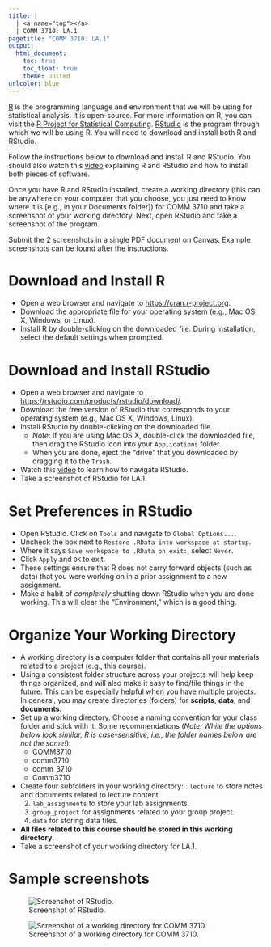 ```yaml
---
title: |
  | <a name="top"></a>
  | COMM 3710: LA.1
pagetitle: "COMM 3710: LA.1"
output:
  html_document:
    toc: true
    toc_float: true
    theme: united
urlcolor: blue
---
```


[R](https://cran.r-project.org/) is the programming language and environment that we will be using for statistical analysis. It is open-source. For more information on R, you can visit the [R Project for Statistical Computing](https://www.r-project.org/). [RStudio](https://rstudio.com/) is the program through which we will be using R. You will need to download and install both R and RStudio.

Follow the instructions below to download and install R and RStudio. You should also watch this [video](https://youtu.be/ZvPFKfNHBNQ) explaining R and RStudio and how to install both pieces of software.

Once you have R and RStudio installed, create a working directory (this can be anywhere on your computer that you choose, you just need to know where it is [e.g., in your Documents folder]) for COMM 3710 and take a screenshot of your working directory. Next, open RStudio and take a screenshot of the program.

Submit the 2 screenshots in a single PDF document on Canvas. Example screenshots can be found after the instructions.


# Download and Install R
* Open a web browser and navigate to [https://cran.r-project.org](https://cran.r-project.org/).
* Download the appropriate file for your operating system (e.g., Mac OS X, Windows, or Linux).
* Install R by double-clicking on the downloaded file. During installation, select the default settings when prompted.


# Download and Install RStudio
* Open a web browser and navigate to [https://rstudio.com/products/rstudio/download/](https://rstudio.com/products/rstudio/download/).
* Download the free version of RStudio that corresponds to your operating system (e.g., Mac OS X, Windows, Linux).
* Install RStudio by double-clicking on the downloaded file.
   * *Note*: If you are using Mac OS X, double-click the downloaded file, then drag the RStudio icon into your `Applications` folder.
   * When you are done, eject the "drive" that you downloaded by dragging it to the `Trash`.
* Watch this [video](https://rstudio.com/products/rstudio/?wvideo=520zbd3tij) to learn how to navigate RStudio.
* Take a screenshot of RStudio for LA.1.


# Set Preferences in RStudio
* Open RStudio. Click on `Tools` and navigate to `Global Options...`.
* Uncheck the box next to `Restore .RData into workspace at startup`.
* Where it says `Save workspace to .RData on exit:`, select `Never`.
* Click `Apply` and `OK` to exit.
* These settings ensure that R does not carry forward objects (such as data) that you were working on in a prior assignment to a new assignment.
* Make a habit of *completely* shutting down RStudio when you are done working. This will clear the "Environment," which is a good thing.


# Organize Your Working Directory
* A working directory is a computer folder that contains all your materials related to a project (e.g., this course).
* Using a consistent folder structure across your projects will help keep things organized, and will also make it easy to find/file things in the future. This can be especially helpful when you have multiple projects. In general, you may create directories (folders) for **scripts**, **data**, and **documents**.
* Set up a working directory. Choose a naming convention for your class folder and stick with it. Some recommendations (*Note: While the options below look similar, R is case-sensitive, i.e., the folder names below are not the same!*):
   * COMM3710
   * comm3710
   * comm_3710
   * Comm3710
* Create four subfolders in your working directory: \newline
  1. `lecture` to store notes and documents related to lecture content.
  2. `lab_assignments` to store your lab assignments.
  3. `group_project` for assignments related to your group project.
  4. `data` for storing data files.
* **All files related to this course should be stored in this working directory**.
* Take a screenshot of your working directory for LA.1.


# Sample screenshots<!-- ensure that image files are in the working dir before knitting -->

![Screenshot of RStudio.](LA.1_RStudio.png)

![Screenshot of a working directory for COMM 3710.](LA.1_workingdir.png)
